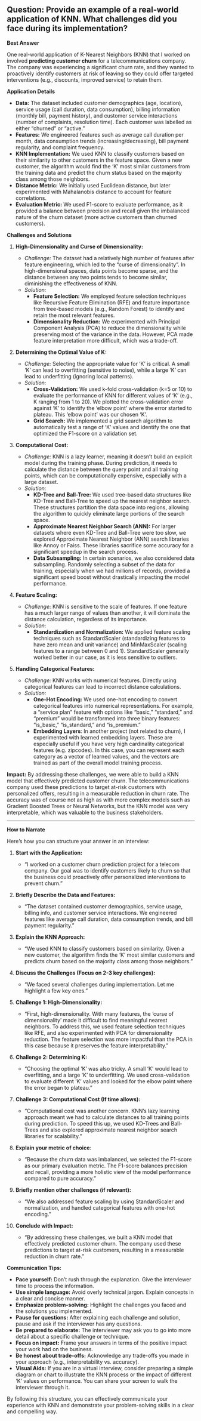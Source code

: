 ## Question: Provide an example of a real-world application of KNN. What challenges did you face during its implementation?

**Best Answer**

One real-world application of K-Nearest Neighbors (KNN) that I worked on involved **predicting customer churn** for a telecommunications company. The company was experiencing a significant churn rate, and they wanted to proactively identify customers at risk of leaving so they could offer targeted interventions (e.g., discounts, improved service) to retain them.

**Application Details**

*   **Data:** The dataset included customer demographics (age, location), service usage (call duration, data consumption), billing information (monthly bill, payment history), and customer service interactions (number of complaints, resolution time). Each customer was labelled as either "churned" or "active."
*   **Features:** We engineered features such as average call duration per month, data consumption trends (increasing/decreasing), bill payment regularity, and complaint frequency.
*   **KNN Implementation:** We used KNN to classify customers based on their similarity to other customers in the feature space. Given a new customer, the algorithm would find the 'K' most similar customers from the training data and predict the churn status based on the majority class among those neighbors.
*   **Distance Metric:** We initially used Euclidean distance, but later experimented with Mahalanobis distance to account for feature correlations.
*   **Evaluation Metric:** We used F1-score to evaluate performance, as it provided a balance between precision and recall given the imbalanced nature of the churn dataset (more active customers than churned customers).

**Challenges and Solutions**

1.  **High-Dimensionality and Curse of Dimensionality:**

    *   *Challenge:* The dataset had a relatively high number of features after feature engineering, which led to the "curse of dimensionality". In high-dimensional spaces, data points become sparse, and the distance between any two points tends to become similar, diminishing the effectiveness of KNN.
    *   *Solution:*
        *   **Feature Selection:** We employed feature selection techniques like Recursive Feature Elimination (RFE) and feature importance from tree-based models (e.g., Random Forest) to identify and retain the most relevant features.
        *   **Dimensionality Reduction:** We experimented with Principal Component Analysis (PCA) to reduce the dimensionality while preserving most of the variance in the data. However, PCA made feature interpretation more difficult, which was a trade-off.

2.  **Determining the Optimal Value of K:**

    *   *Challenge:* Selecting the appropriate value for 'K' is critical. A small 'K' can lead to overfitting (sensitive to noise), while a large 'K' can lead to underfitting (ignoring local patterns).
    *   *Solution:*
        *   **Cross-Validation:** We used k-fold cross-validation (k=5 or 10) to evaluate the performance of KNN for different values of 'K' (e.g., K ranging from 1 to 20). We plotted the cross-validation error against 'K' to identify the 'elbow point' where the error started to plateau. This 'elbow point' was our chosen 'K'.
        *   **Grid Search:** We implemented a grid search algorithm to automatically test a range of 'K' values and identify the one that optimized the F1-score on a validation set.

3.  **Computational Cost:**

    *   *Challenge:* KNN is a lazy learner, meaning it doesn't build an explicit model during the training phase. During prediction, it needs to calculate the distance between the query point and all training points, which can be computationally expensive, especially with a large dataset.
    *   *Solution:*
        *   **KD-Tree and Ball-Tree:** We used tree-based data structures like KD-Tree and Ball-Tree to speed up the nearest neighbor search. These structures partition the data space into regions, allowing the algorithm to quickly eliminate large portions of the search space.
        *   **Approximate Nearest Neighbor Search (ANN):**  For larger datasets where even KD-Tree and Ball-Tree were too slow, we explored Approximate Nearest Neighbor (ANN) search libraries like Annoy or Faiss. These libraries sacrifice some accuracy for a significant speedup in the search process.
        *   **Data Subsampling:** In certain scenarios, we also considered data subsampling. Randomly selecting a subset of the data for training, especially when we had millions of records, provided a significant speed boost without drastically impacting the model performance.

4.  **Feature Scaling:**

    *   *Challenge:* KNN is sensitive to the scale of features. If one feature has a much larger range of values than another, it will dominate the distance calculation, regardless of its importance.
    *   *Solution:*
        *   **Standardization and Normalization:** We applied feature scaling techniques such as StandardScaler (standardizing features to have zero mean and unit variance) and MinMaxScaler (scaling features to a range between 0 and 1). StandardScaler generally worked better in our case, as it is less sensitive to outliers.

5.  **Handling Categorical Features:**

    *   *Challenge:* KNN works with numerical features. Directly using categorical features can lead to incorrect distance calculations.
    *   *Solution:*
        *   **One-Hot Encoding:** We used one-hot encoding to convert categorical features into numerical representations. For example, a "service plan" feature with options like "basic," "standard," and "premium" would be transformed into three binary features: "is\_basic," "is\_standard," and "is\_premium."
        *   **Embedding Layers**: In another project (not related to churn), I experimented with learned embedding layers. These are especially useful if you have very high cardinality categorical features (e.g. zipcodes). In this case, you can represent each category as a vector of learned values, and the vectors are trained as part of the overall model training process.

**Impact:** By addressing these challenges, we were able to build a KNN model that effectively predicted customer churn. The telecommunications company used these predictions to target at-risk customers with personalized offers, resulting in a measurable reduction in churn rate. The accuracy was of course not as high as with more complex models such as Gradient Boosted Trees or Neural Networks, but the KNN model was very interpretable, which was valuable to the business stakeholders.

---

**How to Narrate**

Here's how you can structure your answer in an interview:

1.  **Start with the Application:**

    *   "I worked on a customer churn prediction project for a telecom company. Our goal was to identify customers likely to churn so that the business could proactively offer personalized interventions to prevent churn."

2.  **Briefly Describe the Data and Features:**

    *   "The dataset contained customer demographics, service usage, billing info, and customer service interactions. We engineered features like average call duration, data consumption trends, and bill payment regularity."

3.  **Explain the KNN Approach:**

    *   "We used KNN to classify customers based on similarity. Given a new customer, the algorithm finds the 'K' most similar customers and predicts churn based on the majority class among those neighbors."

4.  **Discuss the Challenges (Focus on 2-3 key challenges):**

    *   "We faced several challenges during implementation. Let me highlight a few key ones."

5.  **Challenge 1: High-Dimensionality:**

    *   "First, high-dimensionality. With many features, the 'curse of dimensionality' made it difficult to find meaningful nearest neighbors.  To address this, we used feature selection techniques like RFE, and also experimented with PCA for dimensionality reduction. The feature selection was more impactful than the PCA in this case because it preserves the feature interpretability."

6.  **Challenge 2: Determining K:**

    *   "Choosing the optimal 'K' was also tricky. A small 'K' would lead to overfitting, and a large 'K' to underfitting. We used cross-validation to evaluate different 'K' values and looked for the elbow point where the error began to plateau."

7.  **Challenge 3: Computational Cost (If time allows):**

    *   "Computational cost was another concern. KNN's lazy learning approach meant we had to calculate distances to all training points during prediction. To speed this up, we used KD-Trees and Ball-Trees and also explored approximate nearest neighbor search libraries for scalability."

8.  **Explain your metric of choice**:
    * "Because the churn data was imbalanced, we selected the F1-score as our primary evaluation metric. The F1-score balances precision and recall, providing a more holistic view of the model performance compared to pure accuracy."

9.  **Briefly mention other challenges (if relevant):**

    *   "We also addressed feature scaling by using StandardScaler and normalization, and handled categorical features with one-hot encoding."

10. **Conclude with Impact:**

    *   "By addressing these challenges, we built a KNN model that effectively predicted customer churn. The company used these predictions to target at-risk customers, resulting in a measurable reduction in churn rate."

**Communication Tips:**

*   **Pace yourself:** Don't rush through the explanation. Give the interviewer time to process the information.
*   **Use simple language:** Avoid overly technical jargon. Explain concepts in a clear and concise manner.
*   **Emphasize problem-solving:** Highlight the challenges you faced and the solutions you implemented.
*   **Pause for questions:** After explaining each challenge and solution, pause and ask if the interviewer has any questions.
*   **Be prepared to elaborate:** The interviewer may ask you to go into more detail about a specific challenge or technique.
*   **Focus on impact:** Frame your answers in terms of the positive impact your work had on the business.
*   **Be honest about trade-offs:** Acknowledge any trade-offs you made in your approach (e.g., interpretability vs. accuracy).
*   **Visual Aids:** If you are in a virtual interview, consider preparing a simple diagram or chart to illustrate the KNN process or the impact of different 'K' values on performance. You can share your screen to walk the interviewer through it.

By following this structure, you can effectively communicate your experience with KNN and demonstrate your problem-solving skills in a clear and compelling way.
